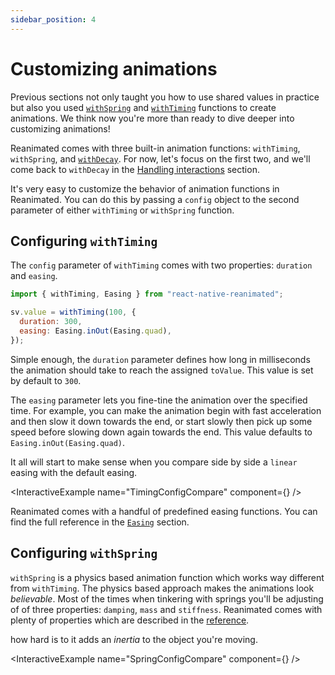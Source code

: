 ```yaml
---
sidebar_position: 4
---
```



# Customizing animations

Previous sections not only taught you how to use shared values in practice but also you used [`withSpring`](/docs/animations/with-spring) and [`withTiming`](/docs/animations/with-timing) functions to create animations. We think now you're more than ready to dive deeper into customizing animations!

Reanimated comes with three built-in animation functions: `withTiming`, `withSpring`, and [`withDecay`](/docs/animations/with-decay). For now, let's focus on the first two, and we'll come back to `withDecay` in the [Handling interactions](/docs/fundamentals/handling-interactions) section.

It's very easy to customize the behavior of animation functions in Reanimated. You can do this by passing a `config` object to the second parameter of either `withTiming` or `withSpring` function.

## Configuring `withTiming`

The `config` parameter of `withTiming` comes with two properties: `duration` and `easing`.

```jsx
import { withTiming, Easing } from "react-native-reanimated";

sv.value = withTiming(100, {
  duration: 300,
  easing: Easing.inOut(Easing.quad),
});
```

Simple enough, the `duration` parameter defines how long in milliseconds the animation should take to reach the assigned `toValue`. This value is set by default to `300`.

The `easing` parameter lets you fine-tine the animation over the specified time. For example, you can make the animation begin with fast acceleration and then slow it down towards the end, or start slowly then pick up some speed before slowing down again towards the end. This value defaults to `Easing.inOut(Easing.quad)`.

It all will start to make sense when you compare side by side a `linear` easing with the default easing.

<InteractiveExample
  name="TimingConfigCompare"
  component={<TimingConfigCompare />}
/>

Reanimated comes with a handful of predefined easing functions. You can find the full reference in the [`Easing`](/docs/animations/with-timing#easing) section.

## Configuring `withSpring`

`withSpring` is a physics based animation function which works way different from `withTiming`. The physics based approach makes the animations look _believable_. Most of the times when tinkering with springs you'll be adjusting of of three properties: `damping`, `mass` and `stiffness`. Reanimated comes with plenty of properties which are described in the [reference](/docs/animations/with-spring#config).

how hard is to it adds an _inertia_ to the object you're moving.

<InteractiveExample
  name="SpringConfigCompare"
  component={<SpringConfigCompare />}
/>
